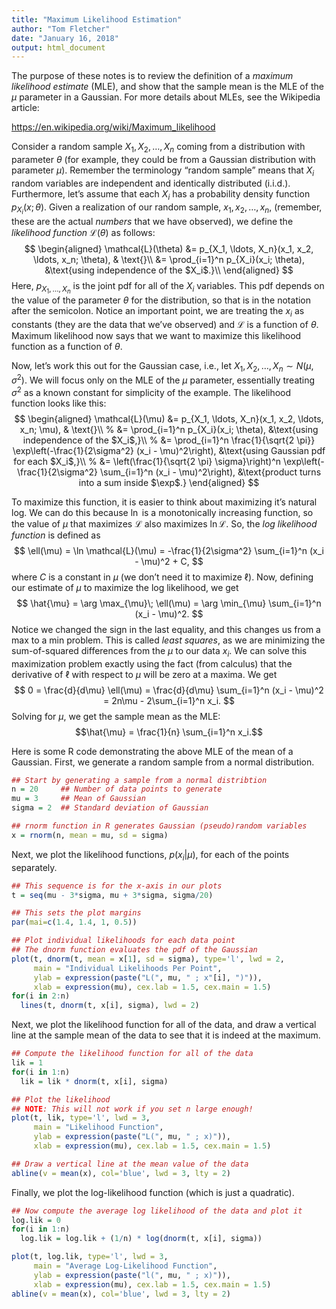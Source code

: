 ```yaml
---
title: "Maximum Likelihood Estimation"
author: "Tom Fletcher"
date: "January 16, 2018"
output: html_document
---
```


The purpose of these notes is to review the definition of a *maximum likelihood
estimate* (MLE), and show that the sample mean is the MLE of the $\mu$
parameter in a Gaussian. For more details about MLEs, see the Wikipedia
article:

<https://en.wikipedia.org/wiki/Maximum_likelihood>

Consider a random sample $X_1, X_2, \ldots, X_n$ coming from a distribution
with parameter $\theta$ (for example, they could be from a Gaussian
distribution with parameter $\mu$). Remember the terminology "random sample"
means that $X_i$ random variables are independent and identically distributed
(i.i.d.). Furthermore, let's assume that each $X_i$ has a probability density
function $p_{X_i}(x; \theta)$. Given a realization of our random sample,
$x_1, x_2, \ldots, x_n$, (remember, these are the actual *numbers* that we
have observed), we define the *likelihood function* $\mathcal{L}(\theta)$ as
follows:
$$
\begin{aligned}
\mathcal{L}(\theta) &= p_{X_1, \ldots, X_n}(x_1, x_2, \ldots, x_n; \theta),
  & \text{}\\
&= \prod_{i=1}^n p_{X_i}(x_i; \theta), 
  &\text{using independence of the $X_i$.}\\
\end{aligned}
$$
Here, $p_{X_1, \ldots, X_n}$ is the joint pdf for all of the $X_i$ variables.
This pdf depends on the value of the parameter $\theta$ for the distribution,
so that is in the notation after the semicolon. Notice an important point, we
are treating the $x_i$ as constants (they are the data that we've observed) and
$\mathcal{L}$ is a function of $\theta$. Maximum likelihood now says that we
want to maximize this likelihood function as a function of $\theta$.

Now, let's work this out for the Gaussian case, i.e., let 
$X_1, X_2, \ldots, X_n \sim N(\mu, \sigma^2)$. We will focus only on the MLE of
the $\mu$ parameter, essentially treating $\sigma^2$ as a known constant for
simplicity of the example. The likelihood function looks like this:
$$
\begin{aligned}
\mathcal{L}(\mu) &= p_{X_1, \ldots, X_n}(x_1, x_2, \ldots, x_n; \mu),
  & \text{}\\
%
&= \prod_{i=1}^n p_{X_i}(x_i; \theta),
  &\text{using independence of the $X_i$,}\\
%
&= \prod_{i=1}^n \frac{1}{\sqrt{2 \pi}} 
  \exp\left(-\frac{1}{2\sigma^2} (x_i -  \mu)^2\right),
  &\text{using Gaussian pdf for each $X_i$,}\\
%
&= \left(\frac{1}{\sqrt{2 \pi} \sigma}\right)^n 
  \exp\left(-\frac{1}{2\sigma^2} \sum_{i=1}^n (x_i - \mu)^2\right),
  &\text{product turns into a sum inside $\exp$.}
\end{aligned}
$$

To maximize this function, it is easier to think about maximizing it's natural
log. We can do this because $\ln$ is a monotonically increasing function, so
the value of $\mu$ that maximizes $\mathcal{L}$ also maximizes
$\ln \mathcal{L}$. So, the *log likelihood function* is defined as
$$
\ell(\mu) = \ln \mathcal{L}(\mu)
  = -\frac{1}{2\sigma^2} \sum_{i=1}^n (x_i - \mu)^2 + C,
$$
where $C$ is a constant in $\mu$ (we don't need it to maximize $\ell$). Now,
defining our estimate of $\mu$ to maximize the log likelihood, we get
$$
\hat{\mu} = \arg \max_{\mu}\; \ell(\mu)
  = \arg \min_{\mu} \sum_{i=1}^n (x_i - \mu)^2.
$$
Notice we changed the sign in the last equality, and this changes us from a max
to a min problem. This is called *least squares*, as we are minimizing the
sum-of-squared differences from the $\mu$ to our data $x_i$. We can solve this
maximization problem exactly using the fact (from calculus) that the derivative
of $\ell$ with respect to $\mu$ will be zero at a maxima. We get
$$
0 = \frac{d}{d\mu} \ell(\mu) = \frac{d}{d\mu} \sum_{i=1}^n (x_i - \mu)^2 =
  2n\mu - 2\sum_{i=1}^n x_i.
$$
Solving for $\mu$, we get the sample mean as the MLE:
$$\hat{\mu} = \frac{1}{n} \sum_{i=1}^n x_i.$$

Here is some R code demonstrating the above MLE of the mean of a Gaussian.
First, we generate a random sample from a normal distribution.
```r
## Start by generating a sample from a normal distribtion
n = 20     ## Number of data points to generate
mu = 3     ## Mean of Gaussian
sigma = 2  ## Standard deviation of Gaussian

## rnorm function in R generates Gaussian (pseudo)random variables
x = rnorm(n, mean = mu, sd = sigma)
```

Next, we plot the likelihood functions, $p(x_i | \mu)$, for each of the points separately.
```r
## This sequence is for the x-axis in our plots
t = seq(mu - 3*sigma, mu + 3*sigma, sigma/20)

## This sets the plot margins
par(mai=c(1.4, 1.4, 1, 0.5))

## Plot individual likelihoods for each data point
## The dnorm function evaluates the pdf of the Gaussian
plot(t, dnorm(t, mean = x[1], sd = sigma), type='l', lwd = 2,
     main = "Individual Likelihoods Per Point",
     ylab = expression(paste("L(", mu, " ; x"[i], ")")),
     xlab = expression(mu), cex.lab = 1.5, cex.main = 1.5)
for(i in 2:n)
  lines(t, dnorm(t, x[i], sigma), lwd = 2)
```

Next, we plot the likelihood function for all of the data, and draw a vertical
line at the sample mean of the data to see that it is indeed at the maximum.
```r
## Compute the likelihood function for all of the data
lik = 1
for(i in 1:n)
  lik = lik * dnorm(t, x[i], sigma)

## Plot the likelihood
## NOTE: This will not work if you set n large enough!
plot(t, lik, type='l', lwd = 3,
     main = "Likelihood Function",
     ylab = expression(paste("L(", mu, " ; x)")),
     xlab = expression(mu), cex.lab = 1.5, cex.main = 1.5)

## Draw a vertical line at the mean value of the data
abline(v = mean(x), col='blue', lwd = 3, lty = 2)
```

Finally, we plot the log-likelihood function (which is just a quadratic).
```r
## Now compute the average log likelihood of the data and plot it
log.lik = 0
for(i in 1:n)
  log.lik = log.lik + (1/n) * log(dnorm(t, x[i], sigma))

plot(t, log.lik, type='l', lwd = 3,
     main = "Average Log-Likelihood Function",
     ylab = expression(paste("l(", mu, " ; x)")),
     xlab = expression(mu), cex.lab = 1.5, cex.main = 1.5)
abline(v = mean(x), col='blue', lwd = 3, lty = 2)
```

